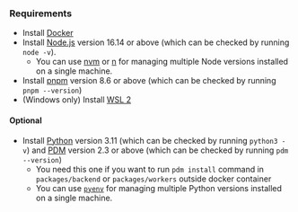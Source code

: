### Requirements

- Install [Docker](https://docs.docker.com/get-docker)
- Install [Node.js](https://nodejs.org/en/download/) version 16.14 or above (which can be checked by running `node -v`).
  - You can use [nvm](https://github.com/nvm-sh/nvm) or [n](https://github.com/tj/n) for managing multiple Node versions
  installed on a single machine.
- Install [pnpm](https://pnpm.io/installation) version 8.6 or above (which can be checked by running `pnpm --version`)
- (Windows only) Install [WSL 2](https://learn.microsoft.com/en-us/windows/wsl/install)

#### Optional

- Install [Python](https://www.python.org/downloads/) version 3.11 (which can be checked by running `python3 -v`) and
[PDM](https://github.com/pdm-project/pdm/#installation) version 2.3 or above (which can be checked by running
  `pdm --version`)
  - You need this one if you want to run `pdm install` command in `packages/backend` or `packages/workers` outside
    docker container
  - You can use [`pyenv`](https://github.com/pyenv/pyenv) for managing multiple Python versions installed on a single
  machine.
